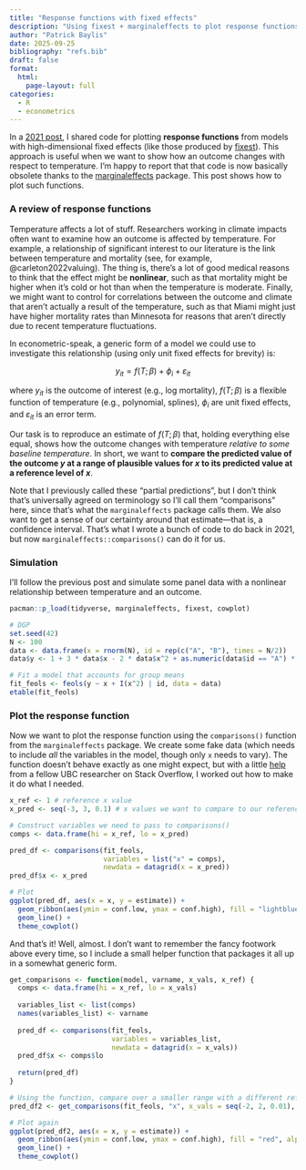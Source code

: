 ```yaml
---
title: "Response functions with fixed effects"
description: "Using fixest + marginaleffects to plot response functions with fixed effects"
author: "Patrick Baylis"
date: 2025-09-25
bibliography: "refs.bib"
draft: false
format: 
  html:
    page-layout: full
categories:
  - R
  - econometrics
---
```


In a [2021 post](/posts/2021-01-22-predict-partial/), I shared code for plotting **response functions** from models with high-dimensional fixed effects (like those produced by [fixest](https://lrberge.github.io/fixest/)). This approach is useful when we want to show how an outcome changes with respect to temperature. I’m happy to report that that code is now basically obsolete thanks to the [marginaleffects](https://github.com/vincentarelbundock/marginaleffects) package. This post shows how to plot such functions.

### A review of response functions

Temperature affects a lot of stuff. Researchers working in climate impacts often want to examine how an outcome is affected by temperature. For example, a relationship of significant interest to our literature is the link between temperature and mortality (see, for example, @carleton2022valuing). The thing is, there's a lot of good medical reasons to think that the effect might be **nonlinear**, such as that mortality might be higher when it's cold or hot than when the temperature is moderate. Finally, we might want to control for correlations between the outcome and climate that aren't actually a result of the temperature, such as that Miami might just have higher mortality rates than Minnesota for reasons that aren't directly due to recent temperature fluctuations. 

In econometric-speak, a generic form of a model we could use to investigate this relationship (using only unit fixed effects for brevity) is:

$$y_{it} = f(T; \beta) + \phi_i + \varepsilon_{it}$$

where $y_{it}$ is the outcome of interest (e.g., log mortality), $f(T; \beta)$ is a flexible function of temperature (e.g., polynomial, splines), $\phi_i$ are unit fixed effects, and $\varepsilon_{it}$ is an error term.

Our task is to reproduce an estimate of $f(T; \beta)$ that, holding everything else equal, shows how the outcome changes with temperature *relative to some baseline temperature*. In short, we want to **compare the predicted value of the outcome $y$ at a range of plausible values for $x$ to its predicted value at a reference level of $x$**. 

Note that I previously called these "partial predictions", but I don't think that's universally agreed on terminology so I'll call them "comparisons" here, since that's what the `marginaleffects` package calls them. We also want to get a sense of our certainty around that estimate—that is, a confidence interval. That’s what I wrote a bunch of code to do back in 2021, but now `marginaleffects::comparisons()` can do it for us.

### Simulation

I’ll follow the previous post and simulate some panel data with a nonlinear relationship between temperature and an outcome.

```r
pacman::p_load(tidyverse, marginaleffects, fixest, cowplot)

# DGP
set.seed(42)
N <- 100
data <- data.frame(x = rnorm(N), id = rep(c("A", "B"), times = N/2))
data$y <- 1 + 3 * data$x - 2 * data$x^2 + as.numeric(data$id == "A") * 3 + rnorm(N, 0, 10) 

# Fit a model that accounts for group means
fit_feols <- feols(y ~ x + I(x^2) | id, data = data)
etable(fit_feols)
```

### Plot the response function

Now we want to plot the response function using the `comparisons()` function from the `marginaleffects` package. We create some fake data (which needs to include *all* the variables in the model, though only `x` needs to vary). The function doesn’t behave exactly as one might expect, but with a little [help](https://stackoverflow.com/questions/79782144/r-marginaleffectscomparisons-not-generating-expected-outputs/79782164#79782164) from a fellow UBC researcher on Stack Overflow, I worked out how to make it do what I needed.

```r
x_ref <- 1 # reference x value
x_pred <- seq(-3, 3, 0.1) # x values we want to compare to our reference

# Construct variables we need to pass to comparisons()
comps <- data.frame(hi = x_ref, lo = x_pred)

pred_df <- comparisons(fit_feols, 
                       variables = list("x" = comps), 
                       newdata = datagrid(x = x_pred))
pred_df$x <- x_pred

# Plot
ggplot(pred_df, aes(x = x, y = estimate)) +
  geom_ribbon(aes(ymin = conf.low, ymax = conf.high), fill = "lightblue") +
  geom_line() + 
  theme_cowplot()
```

And that’s it! Well, almost. I don’t want to remember the fancy footwork above every time, so I include a small helper function that packages it all up in a somewhat generic form.

```r
get_comparisons <- function(model, varname, x_vals, x_ref) {
  comps <- data.frame(hi = x_ref, lo = x_vals)
  
  variables_list <- list(comps)
  names(variables_list) <- varname
  
  pred_df <- comparisons(fit_feols, 
                         variables = variables_list, 
                         newdata = datagrid(x = x_vals))
  pred_df$x <- comps$lo
  
  return(pred_df)
}

# Using the function, compare over a smaller range with a different reference x
pred_df2 <- get_comparisons(fit_feols, "x", x_vals = seq(-2, 2, 0.01), x_ref = -1)

# Plot again
ggplot(pred_df2, aes(x = x, y = estimate)) +
  geom_ribbon(aes(ymin = conf.low, ymax = conf.high), fill = "red", alpha = 0.5) +
  geom_line() + 
  theme_cowplot()
```
